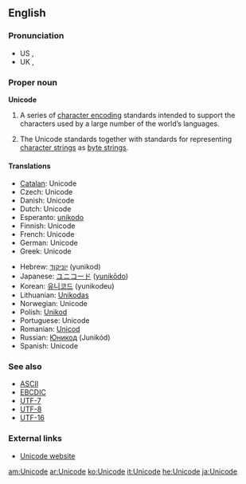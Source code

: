 ==English==
{{wikipedia}}

===Pronunciation===
*US {{IPA|/ˈjunɪˌkoːd/}}, {{SAMPA|/"junI%ko:d/}}
*UK {{IPA|/ˈjuːnɪˌkəʊd/}}, {{SAMPA|/"ju:nI%k@Ud/}}

===Proper noun===
'''Unicode'''

# {{computing}} A series of [[character encoding]] standards intended to support the characters used by a large number of the world’s languages.
# {{computing}} The Unicode standards together with standards for representing [[character strings]] as [[byte strings]].

====Translations====
{{top}}
*[[Catalan]]: Unicode {{m}}
*Czech: Unicode
*Danish: Unicode
*Dutch: Unicode
*Esperanto: [[unikodo]]
*Finnish: Unicode
*French: Unicode {{m}}
*German: Unicode
*Greek: Unicode {{n}}
{{mid}}
*Hebrew: [[יוניקוד]] (yunikod)
*Japanese: [[ユニコード]] ([[yunikōdo]])
*Korean: [[유니코드]] (yunikodeu)
*Lithuanian: [[Unikodas]]
*Norwegian: Unicode
*Polish: [[Unikod]]
*Portuguese: Unicode {{m}}
*Romanian: [[Unicod]] {{m}}
*Russian: [[Юникод]] (Junikód) {{m}}
*Spanish: Unicode {{m}}
{{bottom}}

===See also===
*[[ASCII]]
*[[EBCDIC]]
*[[UTF-7]]
*[[UTF-8]]
*[[UTF-16]]

===External links===
*[http://www.unicode.org Unicode website]

[[am:Unicode]]
[[ar:Unicode]]
[[ko:Unicode]]
[[it:Unicode]]
[[he:Unicode]]
[[ja:Unicode]]